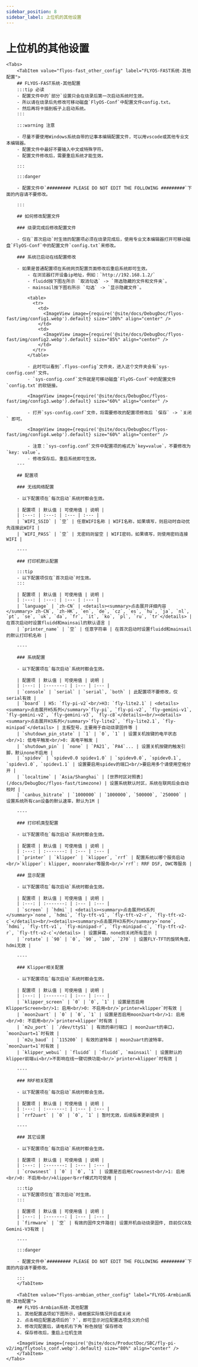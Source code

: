 ```yaml
---
sidebar_position: 8
sidebar_label: 上位机的其他设置
---
```




# 上位机的其他设置

    <Tabs>
        <TabItem value="flyos-fast_other_config" label="FLYOS-FAST系统-其他配置">
        ## FLYOS-FAST系统-其他配置
        :::tip 必读
        - 配置文件中的`部分`设置只会在烧录后第一次启动系统时生效。
        - 所以请在烧录后先修改可移动磁盘`FlyOS-Conf`中配置文件config.txt。
        - 然后再将卡插到板子上启动系统。
        :::
        
        :::warning 注意
        
        - 尽量不要使用Windows系统自带的记事本编辑配置文件，可以用vscode或其他专业文本编辑器。
        - 配置文件中最好不要输入中文或特殊字符。
        - 配置文件修改后，需要重启系统才能生效。
        
        :::
        
        :::danger
        
        - 配置文件中`######### PLEASE DO NOT EDIT THE FOLLOWING #########`下面的内容请不要修改。
        
        :::
        
        ## 如何修改配置文件
        
        ### 烧录完成后修改配置文件
        
        - 仅在`首次启动`时生效的配置项必须在烧录完成后，使用专业文本编辑器打开可移动磁盘`FlyOS-Conf`中的配置文件`config.txt`来修改。
        
        ### 系统已启动在线配置修改
        
        - 如果是普通配置项在系统网页配置页面修改后重启系统即可生效。
            - 在浏览器打开设备ip地址，例如：`http://192.168.1.2/`
            - fluidd按下图左所示 `取消勾选` -> `筛选隐藏的文件和文件夹`。
            - mainsail按下图右所示 `勾选` -> `显示隐藏文件`。
            
            <table>
              <tr>
                <td>
                  <ImageView image={require('@site/docs/DebugDoc/flyos-fast/img/config1.webp').default} size="100%" align="center" />
                </td>
                <td>
                  <ImageView image={require('@site/docs/DebugDoc/flyos-fast/img/config2.webp').default} size="85%" align="center" />
                </td>
              </tr>
            </table>
        
            - 此时可以看到`.flyos-config`文件夹，进入这个文件夹会有`sys-config.conf`文件。
            - `sys-config.conf`文件就是可移动磁盘`FlyOS-Conf`中的配置文件`config.txt`的软链接。
        
            <ImageView image={require('@site/docs/DebugDoc/flyos-fast/img/config3.webp').default} size="60%" align="center" />
        
            - 打开`sys-config.conf`文件，将需要修改的配置项修改后 `保存` -> `关闭` 即可。
        
            <ImageView image={require('@site/docs/DebugDoc/flyos-fast/img/config4.webp').default} size="60%" align="center" />
        
            - 注意：`sys-config.conf`文件中配置项的格式为`key=value`，不要修改为`key: value`。
            - 修改保存后，重启系统即可生效。
        ---
        
        ## 配置项
        
        ### 无线网络配置
        
        - 以下配置项在`每次启动`系统时都会生效。
        
        | 配置项 | 默认值 | 可使用值 | 说明 |
        | :---: | :---: | :--- | :--- |
        | `WIFI_SSID` | `空` | 任意WIFI名称 | WIFI名称，如果填写，则启动时自动优先连接此WIFI |
        | `WIFI_PASS` | `空` | 无密码则留空 | WIFI密码，如果填写，则使用密码连接WIFI |
        
        ----
        
        ### 打印机默认配置
        
        :::tip
        - 以下配置项仅在`首次启动`时生效。
        :::
        
        | 配置项 | 默认值 | 可使用值 | 说明 |
        | :---: | :---: | :--- | :--- |
        | `language` | `zh-CN` | <details><summary>点击展开详细内容</summary>`zh-CN`, `zh-HK`, `en`, `de`, `cz`, `es`, `hu`, `ja`, `nl`, `pt`, `se`, `uk`, `da`, `fr`, `it`, `ko`, `pl`, `ru`, `tr`</details> | 在首次启动时设置fluidd和mainsail的默认语言 |
        | `printer_name` | `空` | 任意字符串 | 在首次启动时设置fluidd和mainsail的默认打印机名称 |
        
        ----
        
        ### 系统配置
        
        - 以下配置项在`每次启动`系统时都会生效。
        
        | 配置项 | 默认值 | 可使用值 | 说明 |
        | :---: | :-------: | :--- | :--- |
        | `console` | `serial` | `serial`, `both` | 此配置项不要修改，仅serial有效 |
        | `board` | H5: `fly-pi-v2`<br/>H3: `fly-lite2.1` | <details><summary>点击展开H5系列</summary>`fly-pi`, `fly-pi-v2`, `fly-gemini-v1`, `fly-gemini-v2`, `fly-gemini-v3`, `fly-c8`</details><br/><details><summary>点击展开H3系列</summary>`fly-lite2`, `fly-lite2.1`, `fly-minipad`</details> | 主板型号，主要用于自动烧录固件等 |
        | `shutdown_pin_state` | `1` | `0`, `1` | 设置关机按键的电平状态<br/>1: 低电平触发<br/>0: 高电平触发 |
        | `shutdown_pin` | `none` | `PA21`, `PA4`... | 设置关机按键的触发引脚，默认none不启用 |
        | `spidev` | `spidev0.0 spidev1.0` | `spidev0.0`, `spidev0.1`, `spidev1.0`, `spidev1.1` | 设置要启用spidev的端口<br/>要启用多个请使用空格分开 |
        | `localtime` | `Asia/Shanghai` | [世界时区对照表](/docs/DebugDoc/flyos-fast/timezone) | 设置系统默认时区，系统在联网后会自动校时 |
        | `canbus_bitrate` | `1000000` | `1000000`, `500000`, `250000` | 设置系统所有can设备的默认速率，默认为1M |
        
        ----
        
        ### 打印机类型配置
        
        - 以下配置项在`每次启动`系统时都会生效。
        
        | 配置项 | 默认值 | 可使用值 | 说明 |
        | :---: | :-------: | :--- | :--- |
        | `printer` | `klipper` | `klipper`, `rrf` | 配置系统以哪个服务启动<br/>`klipper`: klipper, moonraker等服务<br/>`rrf`: RRF DSF, DWC等服务 |
        
        ### 显示配置
        
        - 以下配置项在`每次启动`系统时都会生效。
        
        | 配置项 | 默认值 | 可使用值 | 说明 |
        | :---: | :-------: | :--- | :--- |
        | `screen` | `hdmi` | <details><summary>点击展开H5系列</summary>`none`, `hdmi`, `fly-tft-v1`, `fly-tft-v2-r`, `fly-tft-v2-c`</details><br/><details><summary>点击展开H3系列</summary>`none`, `hdmi`, `fly-tft-v1`, `fly-minipad-r`, `fly-minipad-c`, `fly-tft-v2-r`, `fly-tft-v2-c`</details> | 设置屏幕，none则关闭所有显示 |
        | `rotate` | `90` | `0`, `90`, `180`, `270` | 设置FLY-TFT的旋转角度，hdmi无效 |
        
        ----
        
        ### Klipper相关配置
        
        - 以下配置项在`每次启动`系统时都会生效。
        
        | 配置项 | 默认值 | 可使用值 | 说明 |
        | :---: | :-------: | :--- | :--- |
        | `klipper_screen` | `0` | `0`, `1` | 设置是否启用KlipperScreen<br/>1: 启用<br/>0: 不启用<br/>`printer=klipper`时有效 |
        | `moon2uart` | `0` | `0`, `1` | 设置是否启用moon2uart<br/>1: 启用<br/>0: 不启用<br/>`printer=klipper`时有效 |
        | `m2u_port` | `/dev/ttyS1` | 有效的串行端口 | moon2uart的串口，`moon2uart=1`时有效 |
        | `m2u_baud` | `115200` | 有效的波特率 | moon2uart的波特率，`moon2uart=1`时有效 |
        | `klipper_webui` | `fluidd` | `fluidd`, `mainsail` | 设置默认的klipper前端ui<br/>不影响在线一键切换功能<br/>`printer=klipper`时有效 |
        
        ----
        
        ### RRF相关配置
        
        - 以下配置项在`每次启动`系统时都会生效。
        
        | 配置项 | 默认值 | 可使用值 | 说明 |
        | :---: | :-------: | :--- | :--- |
        | `rrf2uart` | `0` | `0`, `1` | 暂时无效，后续版本更新提供 |
        
        ----
        
        ### 其它设置
        
        - 以下配置项在`每次启动`系统时都会生效。
        
        | 配置项 | 默认值 | 可使用值 | 说明 |
        | :---: | :-------: | :--- | :--- |
        | `crowsnest` | `0` | `0`, `1` | 设置是否启用Crowsnest<br/>1: 启用<br/>0: 不启用<br/>klipper与rrf模式均可使用 |
        
        :::tip
        - 以下配置项仅在`首次启动`时生效。
        :::
        
        | 配置项 | 默认值 | 可使用值 | 说明 |
        | :---: | :-------: | :--- | :--- |
        | `firmware` | `空` | 有效的固件文件路径| 设置开机自动烧录固件, 目前仅C8及Gemini-V3有效 |
        
        ----
        
        :::danger
        
        - 配置文件中`######### PLEASE DO NOT EDIT THE FOLLOWING #########`下面的内容请不要修改。
        
        :::
        </TabItem>
    
        <TabItem value="flyos-armbian_other_config" label="FLYOS-Armbian系统-其他配置">
        ## FLYOS-Armbian系统-其他配置
        1. 其他配置选项如下图所示，请根据实际情况开启或关闭
        2. 点击相应配置选项后的`？`，即可显示对应配置选项含义的介绍
        3. 修改完配置后，请电机右下角`粉色按钮`保存修改
        4. 保存修改后，重启上位机生效

        <ImageView image={require('@site/docs/ProductDoc/SBC/fly-pi-v2/img/flytools_conf.webp').default} size="80%" align="center" />
        </TabItem>
    </Tabs> 


